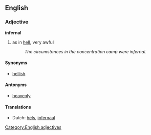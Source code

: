 ==English==
===Adjective===
'''infernal'''
#as in [[hell]], very awful
#:''The circumstances in the concentration camp were infernal.''

====Synonyms====
* [[hellish]]

====Antonyms====
* [[heavenly]]

====Translations====
* Dutch: [[hels]], [[infernaal]]

[[Category:English adjectives]]